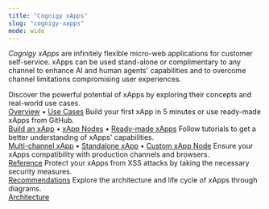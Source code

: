 ```yaml
---
title: "Cognigy xApps"
slug: "cognigy-xapps"
mode: wide
---
```


_Cognigy xApps_ are infinitely flexible micro-web applications for customer self-service. xApps can be used stand-alone or complimentary to any channel to enhance AI and human agents' capabilities and to overcome channel limitations compromising user experiences.

<CardGroup cols={3}>
  <Card
    title="About xApps"
    icon="info"
    href="overview.md"
  >
    Discover the powerful potential of xApps by exploring their concepts and real-world use cases.
    <br />
    <a href="overview.md">Overview</a> • <a href="use-cases.md">Use Cases</a>
  </Card>
  <Card
    title="Build xApps"
    icon="hammer"
    href="build/first-xApp.md"
  >
    Build your first xApp in 5 minutes or use ready-made xApps from GitHub.
    <br />
    <a href="build/first-xApp.md">Build an xApp</a> • <a href="../ai/build/node-reference/xApp/overview.md">xApp Nodes</a> • <a href="https://github.com/Cognigy/xApps/tree/main/xapps">Ready-made xApps</a>
  </Card>
  <Card
    title="xApp Tutorials"
    icon="book-user"
    href="build/xApp-with-multi-channels.md"
  >
    Follow tutorials to get a better understanding of xApps' capabilities.
    <br />
    <a href="build/xApp-with-multi-channels.md">Multi-channel xApp</a> • <a href="build/standalone-xApp.md">Standalone xApp</a> • <a href="build/custom-xApp-node.md">Custom xApp Node</a>
  </Card>
  <Card
    title="Supported Channels and Browsers"
    icon="globe"
    href="supported-browsers-and-channels.md"
  >
    Ensure your xApps compatibility with production channels and browsers.
    <br />
    <a href="supported-browsers-and-channels.md">Reference</a>
  </Card>
  <Card
    title="Secure xApps"
    icon="shield"
    href="security/secure-xApp-from-xss.md"
  >
    Protect your xApps from XSS attacks by taking the necessary security measures.
    <br />
    <a href="security/secure-xApp-from-xss.md">Recommendations</a>
  </Card>
  <Card
    title="xApp Architecture"
    icon="building"
    href="architecture.md"
  >
    Explore the architecture and life cycle of xApps through diagrams.
    <br />
    <a href="architecture.md">Architecture</a>
  </Card>
</CardGroup>